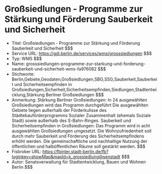 # Großsiedlungen - Programme zur Stärkung und Förderung Sauberkeit und Sicherheit
- Titel: Großsiedlungen - Programme zur Stärkung und Förderung Sauberkeit und Sicherheit $$$
- Service URL: https://gdi.berlin.de/services/wms/grosssiedlungen $$$
- Typ: WMS $$$
- Name: grosssiedlungen-programme-zur-starkung-und-forderung-sauberkeit-und-sicherheit-wms-fa976082 $$$
- Stichworte: Berlin,Gebiete,Geodaten,Großsiedlungen,SBG,SSG,Sauberkeit,Sauberkeit und Sicherheitsempfinden in Großsiedlungen,Sicherheit,Sicherheitsempfinden,Siedlungen,Stadtentwicklung,Stärkung Berliner Großsiedlungen $$$
- Anmerkung: Stärkung Berliner Großsiedlungen: In 24 ausgewählten Großsiedlungen wird das Programm durchgeführt Die ausgewählten Gebiete liegen außerhalb der Förderkulisse des Städtebauförderprogramms Sozialer Zusammenhalt (ehemals Soziale Stadt) sowie außerhalb des S-Bahn-Ringes. Sauberkeit und Sicherheitsempfinden in Großsiedlungen: Das Programm wird in acht ausgewählten Großsiedlungen umgesetzt. Die Wohnzufriedenheit soll durch mehr Sauberkeit und Förderung des Sicherheitsempfindens erhöht werden. Die gemeinschaftliche und nachhaltige Nutzung der öffentlichen und halböffentlichen Räume soll gestärkt werden. $$$
- Fisbroker URL: https://fbinter.stadt-berlin.de/fb?loginkey=showMap&mapId=k_grossiedlung@senstadt $$$
- Autor: Senatsverwaltung für Stadtentwicklung, Bauen und Wohnen Berlin $$$
